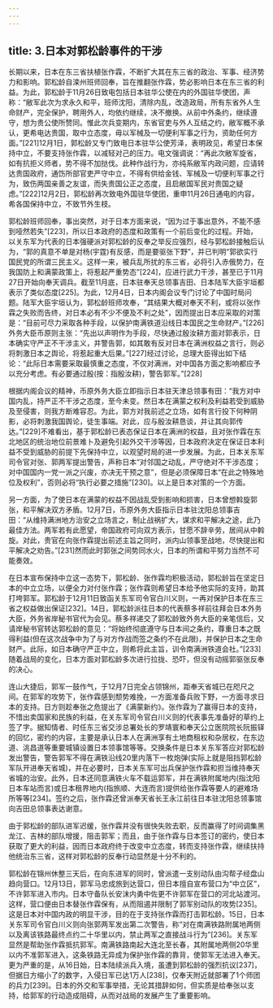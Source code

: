 ```yaml
---
---
---
```

title: 3.日本对郭松龄事件的干涉
---




长期以来，日本在东三省扶植张作霖，不断扩大其在东三省的政治、军事、经济势力和影响。郭松龄自滦州班师回奉，旨在推翻张作霖，势必影响日本在东三省的利益。为此，郭松龄于11月26日致电包括日本驻华公使在内的外国驻华使团，声称：“敝军此次为求永久和平，班师沈阳，清除内乱，改造政局，所有东省外人生命财产，完全保护，聘用外人，均依约继续，决不撤换。从前中外条约，继续遵守，想为贵公使所赞同。惟此次兵变期内，东省官吏与外人互结之约，敝军概不承认，更希电达贵国，取中立态度，毋以军械及一切便利军事之行为，资助任何方面。”[221]12月1日，郭松龄又专门致电日本驻华公使芳泽，表明政见，希望日本保持中立，不要支持张作霖，以减轻对己的压力。电文强调说：“再此次敝军旋省，如有抗拒义师者，势不得不加挞伐。此种作战行为，亦纯系敝军内政问题，应请转达贵国政府，通饬所部官吏严守中立，不得有供给金钱、军械及一切便利军事之行为，致伤两国亲善之友谊，而失贵国公正之态度，且启敝国军民对贵国之疑虑。”[222]12月2日，郭松龄再次致电外国驻华使团，重申11月26日通电的内容，希各国保持中立，不致节外生枝。

郭松龄班师回奉，事出突然，对于日本方面来说，“因为过于事出意外，不能不感到哑然若失”[223]，所以日本政府的态度和政策有一个前后变化的过程。开始，以关东军为代表的日本强硬派对郭松龄的反奉之举反应强烈，经与郭松龄接触后认为，“郭的真意不单是对杨(宇霆)有反感，而是要驱张下野”，并已判明“郭欲实行国民党的所谓三民主义。这样一来，被兵乱所扰的东三省，必将引入赤俄势力，在我国防上和满蒙政策上，将惹起严重势态”[224]，应进行武力干涉，甚至已于11月27日开始向奉天调兵。截至11月底，日本驻奉天总领事吉田、日本陆军大臣宇垣都表示了类似态度[225]。为此，12月4日，日本内阁会议专门讨论了中国时局问题。陆军大臣宇垣认为，郭松龄班师攻奉，“其结果大概对奉天不利，或将以张作霖之失败而告终，对日本必有不少不便及不利之处”，因而提出日本应采取的对策是：“目前可尽力采取各种手段，以保护南满铁道沿线日本国民之生命财产。”[226]外务大臣币原则主张：“先出以声明作为手段，尽快通过殷汝耕方面对郭表示，日本确实守严正不干涉主义，并警告郭，如其敢有反对日本在满洲权益之言行，则必将刺激日本之舆论，将惹起重大后果。”[227]经过讨论，总理大臣得出如下结论：“此际日本需要采取最慎重之态度，不仅对满洲，对中国各方面之影响都应予以充分考虑。有必要通过殷(按：指殷汝耕)，警告郭军。”[228]

根据内阁会议的精神，币原外务大臣立即指示日本驻天津总领事有田：“我方对中国内乱，持严正不干涉之态度，至今未变。然日本在满蒙之权利及利益若受到威胁及至侵害，则我方断难容忍。为此，郭方对我前述之立场，如有言行投下何种阴影，必将刺激我国舆论，徒生事端。对此，应与殷汝耕恳谈，并让其向郭传达。”[229]不难看出，基于郭松龄已表态保证日本在满洲的权益，且对张作霖在东北地区的统治地位前景难卜及避免引起外交干涉等因，日本政府决定在保证日本利益不受到威胁的前提下先保持中立，以观望时局的进一步发展。为此，日本关东军司令官对张、郭两军提出警告，声称日本“对邻国之动乱，严守绝对不干涉态度；对中国国内一党一派之兴废，亦决无干预之意”，但是必须保障日本“在此之特殊地位及权利”，否则必将“执行必要之措施”[230]。以上是日本对策的一个方面。

另一方面，为了使日本在满蒙的权益不因战乱受到影响和损害，日本曾想斡旋郭张，和平解决双方矛盾。12月7日，币原外务大臣指示日本驻沈阳总领事吉田：“从维持满洲地方治安之立场言之，制止战祸扩大，谋求和平解决之途，此乃最佳方法。两军若有此愿望，帝国政府可向双方表示，甘愿不辞辛劳，居间从中斡旋。对此，贵官在向张作霖提出前述主旨之同时，派内山领事至战地，尽快提出和平解决之劝告。”[231]然而此时郭张之间势同水火，日本的所谓和平努力当然不可能奏效。

在日本宣布保持中立这一态势下，郭松龄、张作霖均积极活动，郭松龄旨在坚定日本的中立立场，以便全力对付张作霖；张作霖则希望日本给予他实际的支持，助其打垮郭军。郭松龄于12月11日致函关东军司令官白川义则，一再对保护日本在东三省之权益做出保证[232]。14日，郭松龄派往日本的代表蔡多祥前往拜会日本外务大臣，外务省岸秘书官代为会见。蔡多祥递交了郭松龄致外务大臣的亲笔信后，又请岸秘书官转达郭松龄的意见：“将始终彻底遵守与日本间之条约，尊重日本之既得利益(但在这次战争中为了与对方作战而签之条约不在此限)，并保护日本之生命财产。此际，如日本确守严正中立，则希将此主旨，训令南满洲铁道会社。”[233]随着战局的变化，日本方面对郭松龄多次进行拉拢、恐吓，但没有动摇郭驱张反奉的决心。

连山大捷后，郭军一鼓作气，于12月7日完全占领锦州，距奉天省城已在咫尺之间。在郭军的攻势下，张作霖感到颓势难挽，一方面准备兵败下野，一方面寻求日本的支持。日方则趁奉张之危提出了《满蒙新约》。张作霖为了赢得日本的支持，不惜出卖国家和民族的利益，在关东军司令官白川义则的代表事先准备好的草约上签了字。据知情者、时任东三省交涉总署处长的罗靖寰和奉天公立医院院长阮振铎的回忆，密约的内容，主要是承认日本人在满洲享有土地商租权和杂居权，在东边道、洮昌道等重要城镇设置日本领事馆等等。交换条件是日本关东军答应对郭松龄发出警告，警告郭军不得在满铁沿线20里内落下一枚炮弹(实际上就是阻挡郭松龄军队开进奉天省城)，并在必要时，日本关东军可出兵保护张作霖和担当维持奉天省城的治安。此外，日本还同意满铁火车不载运郭军，并在满铁附属地内(指沈阳日本车站而言)或日本租界地内(指旅顺、大连而言)提供给张作霖等要人的避难场所等等[234]。签约之后，张作霖还曾派奉天省长王永江前往日本驻沈阳总领事馆向吉田总领事表达谢意。

由于郭松龄的部队进军迟缓，张作霖并没有很快失败去职，反而赢得了时间调集黑龙江、吉林的部队增援，阻击郭军；而且，由于张作霖与日本签订的密约，使日本获取了更大的利益，因而日本政府终于改变中立态度，转而支持张作霖，继续扶持他统治东三省，这样对郭松龄的反奉行动显然是十分不利的。

郭松龄在锦州休整三天后，在向东进军的同时，曾派遣一支别动队由沟帮子经盘山趋向营口。12月13日，郭军马忠成旅到达营口，但日本擅自宣布营口为“中立区”，不许郭军进入市内。日本守备队长安沫内勇中佐更不许郭军在营口的河北站渡河。这样，营口便由日本替张作霖保有，从而阻遏并限制了郭军别动队的攻势[235]。这是日本对中国内政的明显干涉，目的在于支持张作霖而打击郭松龄。15日，日本关东军司令官白川义则向张郭两军发出第二次警告，称“对在南满铁路附属地两侧以及离该铁路最终点约二十华里以内，禁止两军之直接战斗行为”[236]。关东军显然是帮助张作霖抵抗郭军。南满铁路南起大连北至长春，其附属地两侧20华里以内不准郭军进入，这条铁路无异成为保护张作霖的靠背，使郭军无法进入奉天。更为严重的是，从16日始，日本陆续派兵入境，虽遭到郭松龄的强烈抗议[237]，但据日方缩小了的数字，入侵日军已达1万人[238]，仅奉天附近就部署了1个师团的兵力[239]。日本的外交和军事举措，无论其措辞如何，但实质是给奉张以支持，给郭军的行动造成阻碍，从而对战局的发展产生了重要影响。